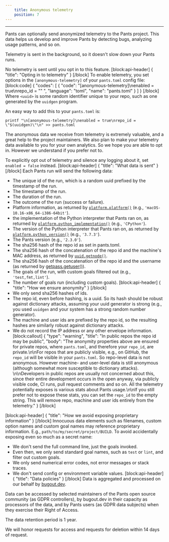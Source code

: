 ```yaml
---
    title: Anonymous telemetry
    position: 7
---
```




---

Pants can optionally send anonymized telemetry to the Pants project. This data helps us develop and improve Pants by detecting bugs, analyzing usage patterns, and so on.

Telemetry is sent in the background, so it doesn't slow down your Pants runs.

No telemetry is sent until you opt in to this feature.
[block:api-header]
{
  "title": "Opting in to telemetry"
}
[/block]
To enable telemetry, you set options in the `[anonymous-telemetry]` of your `pants.toml` config file:
[block:code]
{
  "codes": [
    {
      "code": "[anonymous-telemetry]\nenabled = true\nrepo_id = \"<uuid>\" ",
      "language": "toml",
      "name": "pants.toml"
    }
  ]
}
[/block]
Where `<uuid>` is some random identifier unique to your repo, such as one generated by the `uuidgen` program. 

An easy way to add this to your `pants.toml` is:

```
printf "\n[anonymous-telemetry]\nenabled = true\nrepo_id = \"$(uuidgen)\"\n" >> pants.toml
```

The anonymous data we receive from telemetry is extremely valuable, and a great help to the project maintainers. We also plan to make your telemetry data available to you for your own analytics. So we hope you are able to opt in. However we understand if you prefer not to.

To explicitly opt out of telemetry and silence any logging about it, set `enabled = false` instead.
[block:api-header]
{
  "title": "What data is sent"
}
[/block]
Each Pants run will send the following data:

- The unique id of the run, which is a random uuid prefixed by the timestamp of the run.
- The timestamp of the run.
- The duration of the run.
- The outcome of the run (success or failure).
- Platform information, as returned by [`platform.platform()`](https://docs.python.org/3/library/platform.html#platform.platform) (e.g., `'macOS-10.16-x86_64-i386-64bit'`).
- the implementation of the Python interpreter that Pants ran on, as returned by [`platform.python_implementation()`](https://docs.python.org/3/library/platform.html#platform.python_implementation) (e.g., `'CPython'`).
- The version of the Python interpreter that Pants ran on, as returned by [`platform.python_version()`](https://docs.python.org/3/library/platform.html#platform.python_version) (e.g., `'3.7.3'`).
- The Pants version (e.g., `'2.3.0'`).
- The sha256 hash of the repo id as set in pants.toml.
- The sha256 hash of the concatenation of the repo id and the machine's MAC address, as returned by [`uuid.getnode()`](https://docs.python.org/3/library/uuid.html#uuid.getnode).
- The sha256 hash of the concatenation of the repo id and the username (as returned by [getpass.getuser()](https://docs.python.org/3/library/getpass.html#getpass.getuser)).
- The goals of the run, with custom goals filtered out (e.g., `'test,fmt,lint'`).
- The number of goals run (including custom goals).
[block:api-header]
{
  "title": "How we ensure anonymity"
}
[/block]
- We only send sha256 hashes of ids.
- The repo id, even before hashing, is a uuid. So its hash should be robust against dictionary attacks, assuming your uuid generator is strong (e.g., you used `uuidgen` and your system has a strong random number generator).
- The machine and user ids are prefixed by the repo id, so the resulting hashes are similarly robust against dictionary attacks.
- We do not record the IP address or any other envelope information.
[block:callout]
{
  "type": "warning",
  "title": "In public repos the repo id may be public",
  "body": "The anonymity properties above are ensured for private repos, where `pants.toml`, and therefore your `repo_id`, are private.\n\nFor repos that are publicly visible, e.g., on GitHub, the `repo_id` will be visible in your `pants.toml`. So repo-level data is not anonymous. However machine- and user-level data is still anonymous (although somewhat more susceptible to dictionary attacks). \n\nDevelopers in public repos are usually not concerned about this, since their entire development occurs in the open anyway, via publicly visible code, CI runs, pull request comments and so on. All the telemetry potentially exposes is various stats about Pants usage.\n\nIf you still prefer not to expose these stats, you can set the `repo_id` to the empty string. This will remove repo, machine and user ids entirely from the telemetry."
}
[/block]

[block:api-header]
{
  "title": "How we avoid exposing proprietary information"
}
[/block]
Innocuous data elements such as filenames, custom option names and custom goal names may reference proprietary information. E.g., `path/to/my/secret/project/BUILD`. To avoid accidentally exposing even so much as a secret name:

- We don't send the full command line, just the goals invoked.
- Even then, we only send standard goal names, such as `test` or `lint`, and filter out custom goals.
- We only send numerical error codes, not error messages or stack traces.
- We don't send config or environment variable values.
[block:api-header]
{
  "title": "Data policies"
}
[/block]
Data is aggregated and processed on our behalf by [bugout.dev](https://bugout.dev/). 

Data can be accessed by selected maintainers of the Pants open source community (as GDPR controllers), by bugout.dev in their capacity as processors of the data, and by Pants users (as GDPR data subjects) when they exercise their Right of Access.

The data retention period is 1 year. 

We will honor requests for access and requests for deletion within 14 days of request.
